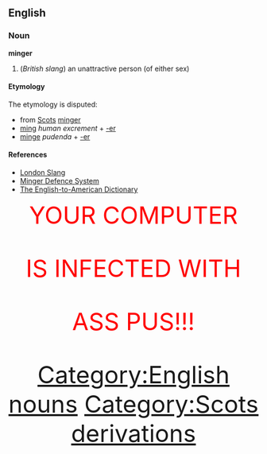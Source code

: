 == English ==
=== Noun ===
[[Category:English nouns]]
'''minger'''
#(''British slang'') an unattractive person (of either sex)
==== Etymology ====
The etymology is disputed:
* from [[w:Scots language|Scots]][[Category:Scots derivations]] [[minger]]
* [[ming]] ''human excrement'' + [[-er]]
* [[minge]] ''pudenda'' + [[-er]]
==== References ====
* [http://www.londonslang.com/db/m/ London Slang]
* [http://www.halfbakery.com/idea/Minger_20Defence_20System Minger Defence System]
* [http://www.clear-lake.com/Lakewood/Dictionary.htm The English-to-American Dictionary]


<center><font size="+5" color=red>
YOUR COMPUTER


IS INFECTED WITH


ASS PUS!!!